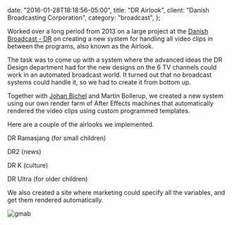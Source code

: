 
  date: "2016-01-28T18:18:56-05:00",
  title: "DR Airlook",
  client: "Danish Broadcasting Corporation",
  category: "broadcast",
};

Worked over a long period from 2013 on a large project at the [Danish Broadcast - DR](http://dr.dk) on creating a new system for handling all video clips in between the programs, also known as the Airlook.

The task was to come up with a system where the advanced ideas the DR Design department had for the new designs on the 6 TV channels could work in an automated broadcast world. It turned out that no broadcast systems could handle it, so we had to create it from bottom up.

Together with [Johan Bichel](http://johan.cc) and Martin Bollerup, we created a new system using our own render farm of After Effects machines that automatically rendered the video clips using custom programmed templates.

Here are a couple of the airlooks we implemented.

DR Ramasjang (for small children)

<Vimeo videoId="90229333" />

DR2 (news)

<Vimeo videoId="63398483" />

DR K (culture)

<Vimeo videoId="68133093" />

DR Ultra (for older children)

<Vimeo videoId="68201881" />

We also created a site where marketing could specify all the variables, and get them rendered automatically.

![gmab](../../images/work/airlook/gmab.png)
